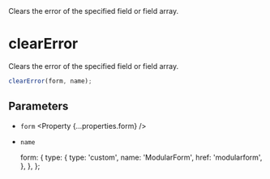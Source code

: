 
<Title>clearError</Title>
<Description>
  Clears the error of the specified field or field array.
</Description>

# clearError

Clears the error of the specified field or field array.

```ts
clearError(form, name);
```

## Parameters

- `form` <Property {...properties.form} />
- `name` <Property type="string" />

  form: {
    type: {
      type: 'custom',
      name: 'ModularForm',
      href: 'modularform',
    },
  },
};
